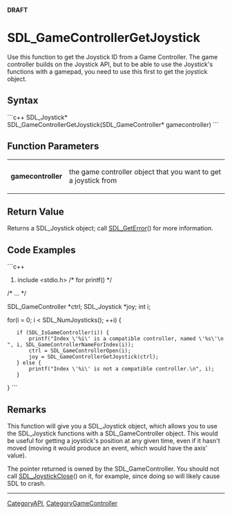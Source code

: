 <span color="red">'''DRAFT'''</span>
<!-- #*^*^*^*^*See http://wiki.libsdl.org/moin.cgi/SGFunctions for details on editing this page*^*^*^*^* -->


= SDL_GameControllerGetJoystick =
Use this function to get the Joystick ID from a Game Controller. The game controller builds on the Joystick API, but to be able to use the Joystick's functions with a gamepad, you need to use this first to get the joystick object.




== Syntax ==
```c++
SDL_Joystick* SDL_GameControllerGetJoystick(SDL_GameController* gamecontroller)
```

<!-- #Fill in the above syntax per the Style Guide, then delete this comment. -->


== Function Parameters ==
{|
|'''gamecontroller'''
|the game controller object that you want to get a joystick from
|}

<!-- #Fill in the above table per the Style Guide, then delete this comment. -->


== Return Value ==
Returns a SDL_Joystick object; call [[SDL_GetError]]() for more information.


== Code Examples ==
```c++
#include <stdio.h> /* for printf() */

/* ... */

SDL_GameController *ctrl;
SDL_Joystick *joy;
int i;

for(i = 0; i < SDL_NumJoysticks(); ++i) {
    if (SDL_IsGameController(i)) {
        printf("Index \'%i\' is a compatible controller, named \'%s\'\n", i, SDL_GameControllerNameForIndex(i));
        ctrl = SDL_GameControllerOpen(i);
        joy = SDL_GameControllerGetJoystick(ctrl);
    } else {
        printf("Index \'%i\' is not a compatible controller.\n", i);
    }
}
```

<!-- #Leave this section as-is unless you have a code example to put in.  In that case, replace You can add your code example here with your code example following the Style Guide instructions.  Leave the rest of the markup alone and delete this comment. -->


== Remarks ==
This function will give you a SDL_Joystick object, which allows you to use the SDL_Joystick functions with a SDL_GameController object. This would be useful for getting a joystick's position at any given time, even if it hasn't moved (moving it would produce an event, which would have the axis' value).

<!-- #Leave this section as-is unless you have a remark to put in.  In that case, replace ''You can add useful comments here'' with your remark(s) following the Style Guide instructions.  Leave the rest of the markup alone and delete this comment. -->

The pointer returned is owned by the SDL_GameController.  You should not call [[SDL_JoystickClose]]() on it, for example, since doing so will likely cause SDL to crash.
----
[[CategoryAPI]], [[CategoryGameController]]
<!-- #See the Style Guide for instructions on editing the footer. -->
